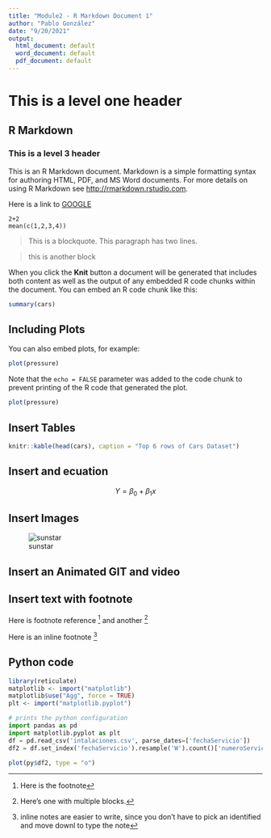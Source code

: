 ```yaml
---
title: "Module2 - R Markdown Document 1"
author: "Pablo González"
date: "9/20/2021"
output:
  html_document: default
  word_document: default
  pdf_document: default
---
```


# This is a level one header

## R Markdown

### This is a level 3 header

This is an R Markdown document. Markdown is a simple formatting syntax for authoring HTML, PDF, and MS Word documents. For more details on using R Markdown see <http://rmarkdown.rstudio.com>.

Here is a link to [GOOGLE](http://google.com.mx)

    2+2
    mean(c(1,2,3,4))

> This is a blockquote. This paragraph has two lines.

> this is another block

When you click the **Knit** button a document will be generated that includes both content as well as the output of any embedded R code chunks within the document. You can embed an R code chunk like this:

```r
summary(cars)
```

## Including Plots

You can also embed plots, for example:

```r
plot(pressure)
```

Note that the `echo = FALSE` parameter was added to the code chunk to prevent printing of the R code that generated the plot.

```r
plot(pressure)
```

## Insert Tables

```r
knitr::kable(head(cars), caption = "Top 6 rows of Cars Dataset")
```

## Insert and ecuation

$$ Y = \beta_0 + \beta_1x $$ 

## Insert Images

![sunstar](sunstar.png)

## Insert an Animated GIT and video



## Insert text with footnote

Here is footnote reference [^1] and another [^longnote]

Here is an inline footnote ^[inline notes are easier to write, since you don't have to pick an identified and move downl to type the note]

[^1]: Here is the footnote
[^longnote]: Here's one with multiple blocks.

## Python code

```r
library(reticulate)
matplotlib <- import("matplotlib")
matplotlib$use("Agg", force = TRUE)
plt <- import("matplotlib.pyplot")
```


```python
# prints the python configuration
import pandas as pd
import matplotlib.pyplot as plt
df = pd.read_csv('intalaciones.csv', parse_dates=['fechaServicio'])
df2 = df.set_index('fechaServicio').resample('W').count()['numeroServicio'].rolling(4).mean()
```

```r
plot(py$df2, type = "o")
```


